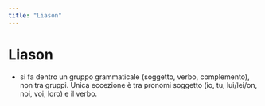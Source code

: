 ```yaml
---
title: "Liason"
---
```


# Liason

-   si fa dentro un gruppo grammaticale (soggetto, verbo, complemento), non tra gruppi. Unica eccezione è tra pronomi soggetto (io, tu, lui/lei/on, noi, voi, loro) e il verbo.
